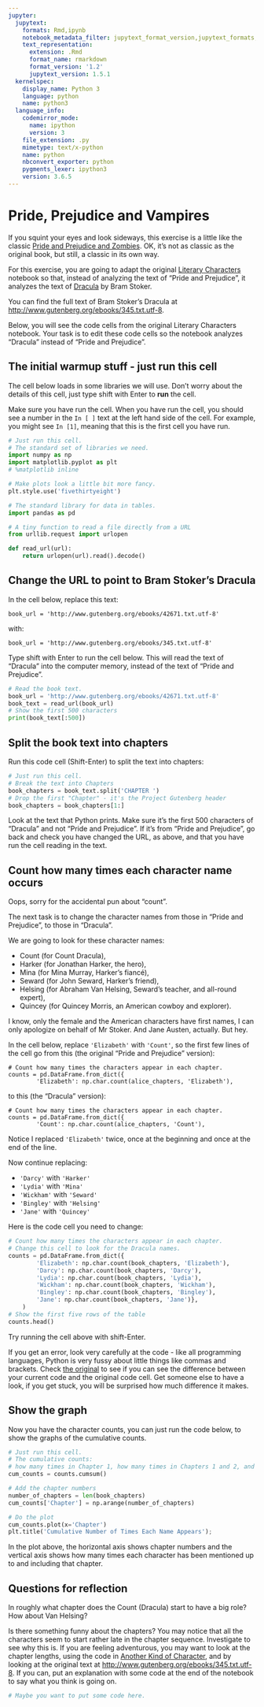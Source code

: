 ```yaml
---
jupyter:
  jupytext:
    formats: Rmd,ipynb
    notebook_metadata_filter: jupytext_format_version,jupytext_formats,language_info
    text_representation:
      extension: .Rmd
      format_name: rmarkdown
      format_version: '1.2'
      jupytext_version: 1.5.1
  kernelspec:
    display_name: Python 3
    language: python
    name: python3
  language_info:
    codemirror_mode:
      name: ipython
      version: 3
    file_extension: .py
    mimetype: text/x-python
    name: python
    nbconvert_exporter: python
    pygments_lexer: ipython3
    version: 3.6.5
---
```


# Pride, Prejudice and Vampires

If you squint your eyes and look sideways, this exercise is a little like the
classic [Pride and Prejudice and
Zombies](https://en.wikipedia.org/wiki/Pride_and_Prejudice_and_Zombies).  OK,
it's not as classic as the original book, but still, a classic in its own way.


For this exercise, you are going to adapt the original [Literary
Characters][litchar] notebook so that, instead of analyzing the text of "Pride and
Prejudice", it analyzes the text of
[Dracula](https://en.wikipedia.org/wiki/Dracula) by Bram Stoker.

[litchar]: https://matthew-brett.github.io/cfd2020/intro/Literary_Characters.html

You can find the full text of Bram Stoker's Dracula at
<http://www.gutenberg.org/ebooks/345.txt.utf-8>.


Below, you will see the code cells from the original Literary Characters
notebook.  Your task is to edit these code cells so the notebook analyzes
"Dracula" instead of "Pride and Prejudice".


## The initial warmup stuff - just run this cell

The cell below loads in some libraries we will use.  Don't worry about the
details of this cell, just type shift with Enter to **run** the cell.

Make sure you have run the cell.  When you have run the cell, you should see a
number in the `In [ ]` text at the left hand side of the cell.  For example,
you might see `In [1]`, meaning that this is the first cell you have run.

```python
# Just run this cell.
# The standard set of libraries we need.
import numpy as np
import matplotlib.pyplot as plt
# %matplotlib inline

# Make plots look a little bit more fancy.
plt.style.use('fivethirtyeight')

# The standard library for data in tables.
import pandas as pd

# A tiny function to read a file directly from a URL
from urllib.request import urlopen

def read_url(url):
    return urlopen(url).read().decode()
```

## Change the URL to point to Bram Stoker's Dracula

In the cell below, replace this text:

```
book_url = 'http://www.gutenberg.org/ebooks/42671.txt.utf-8'
```

with:

```
book_url = 'http://www.gutenberg.org/ebooks/345.txt.utf-8'
```

Type shift with Enter to run the cell below.  This will read the text of
"Dracula" into the computer memory, instead of the text of "Pride and
Prejudice".

```python
# Read the book text.
book_url = 'http://www.gutenberg.org/ebooks/42671.txt.utf-8'
book_text = read_url(book_url)
# Show the first 500 characters
print(book_text[:500])
```

## Split the book text into chapters

Run this code cell (Shift-Enter) to split the text into chapters:

```python
# Just run this cell.
# Break the text into Chapters
book_chapters = book_text.split('CHAPTER ')
# Drop the first "Chapter" - it's the Project Gutenberg header
book_chapters = book_chapters[1:]
```

Look at the text that Python prints.  Make sure it's the first 500 characters
of "Dracula" and not "Pride and Prejudice".  If it's from "Pride and
Prejudice", go back and check you have changed the URL, as above, and that you
have run the cell reading in the text.


## Count how many times each character name occurs

Oops, sorry for the accidental pun about "count".

The next task is to change the character names from those in "Pride and
Prejudice", to those in "Dracula".

We are going to look for these character names:

* Count (for Count Dracula),
* Harker (for Jonathan Harker, the hero),
* Mina (for Mina Murray, Harker's fiancé),
* Seward (for John Seward, Harker's friend),
* Helsing (for Abraham Van Helsing, Seward's teacher, and all-round expert),
* Quincey (for Quincey Morris, an American cowboy and explorer).

I know, only the female and the American characters have first names, I can
only apologize on behalf of Mr Stoker.  And Jane Austen, actually.  But hey.

In the cell below, replace `'Elizabeth'` with `'Count'`, so the first few lines
of the cell go from this (the original "Pride and Prejudice" version):

```
# Count how many times the characters appear in each chapter.
counts = pd.DataFrame.from_dict({
        'Elizabeth': np.char.count(alice_chapters, 'Elizabeth'),
```

to this (the "Dracula" version):

```
# Count how many times the characters appear in each chapter.
counts = pd.DataFrame.from_dict({
        'Count': np.char.count(alice_chapters, 'Count'),
```

Notice I replaced `'Elizabeth'` twice, once at the beginning and once at the
end of the line.

Now continue replacing:

* `'Darcy'` with `'Harker'`
* `'Lydia'` with `'Mina'`
* `'Wickham'` with `'Seward'`
* `'Bingley'` with `'Helsing'`
* `'Jane'` with `'Quincey'`

Here is the code cell you need to change:

```python
# Count how many times the characters appear in each chapter.
# Change this cell to look for the Dracula names.
counts = pd.DataFrame.from_dict({
        'Elizabeth': np.char.count(book_chapters, 'Elizabeth'),
        'Darcy': np.char.count(book_chapters, 'Darcy'),
        'Lydia': np.char.count(book_chapters, 'Lydia'),
        'Wickham': np.char.count(book_chapters, 'Wickham'),
        'Bingley': np.char.count(book_chapters, 'Bingley'),
        'Jane': np.char.count(book_chapters, 'Jane')},
    )
# Show the first five rows of the table
counts.head()
```

Try running the cell above with shift-Enter.

If you get an error, look very carefully at the code - like all programming
languages, Python is very fussy about little things like commas and brackets.
Check [the original][litchar] to see if you can see the difference between your
current code and the original code cell.  Get someone else to have a look, if
you get stuck, you will be surprised how much difference it makes.


## Show the graph

Now you have the character counts, you can just run the code below, to show the
graphs of the cumulative counts.

```python
# Just run this cell.
# The cumulative counts:
# how many times in Chapter 1, how many times in Chapters 1 and 2, and so on.
cum_counts = counts.cumsum()

# Add the chapter numbers
number_of_chapters = len(book_chapters)
cum_counts['Chapter'] = np.arange(number_of_chapters)

# Do the plot
cum_counts.plot(x='Chapter')
plt.title('Cumulative Number of Times Each Name Appears');
```

In the plot above, the horizontal axis shows chapter numbers and the vertical
axis shows how many times each character has been mentioned up to and
including that chapter.


## Questions for reflection

In roughly what chapter does the Count (Dracula) start to have a big role? How
about Van Helsing?

Is there something funny about the chapters? You may notice that all the
characters seem to start rather late in the chapter sequence.  Investigate to
see why this is.  If you are feeling adventurous, you may want to look at the
chapter lengths, using the code in [Another Kind of Character][anotherchar],
and by looking at the original text at
<http://www.gutenberg.org/ebooks/345.txt.utf-8>.  If you can, put an
explanation with some code at the end of the notebook to say what you think is
going on.

[anotherchar]: https://matthew-brett.github.io/cfd2020/intro/Another_Kind_Of_Character.html

```python
# Maybe you want to put some code here.
```
